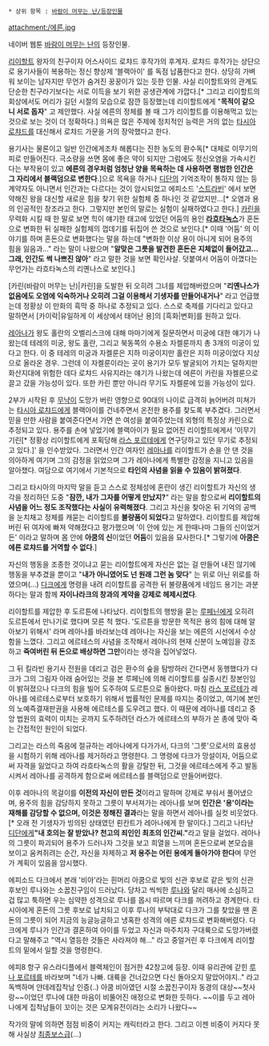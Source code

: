  * 상위 항목 : [[바람이 머무는 난/등장인물]]

attachment:/에른.jpg

네이버 웹툰 [[바람이 머무는 난]]의 등장인물.

[[리이할트 프리하노프 칸타레|리이할트]] 왕자의 친구이자 어스사이드 로챠드 후작가의 후계자. 로챠드 후작가는 상단으로 용기사들이 복용하는 정신 향상제 '블랙아이' 를 독점 납품한다고 한다. 상당히 가벼워 보이는 남자지만 무언가 숨겨진 꿍꿍이가 있는 듯한 인물. 사실 리이할트와의 관계도 단순한 친구라기보다는 서로 이득을 보기 위한 공생관계에 가깝다.[* 그리고 리이할트의 회상에서도 머리가 길던 시절의 모습으로 잠깐 등장했는데 리이할트에게 "'''목적이 같으니 서로 돕자'''" 고 제안했다. 사실 에른의 정체를 볼 때 그가 리이할트를 이용해먹고 있는 것으로 보는 것이 더 정확하다.] 의욕은 많은 주제에 정치적인 능력은 거의 없는 [[타시아 로챠드]]를 대신해서 로챠드 가문을 거의 장악했다고 한다.

용기사는 물론이고 일반 인간에게조차 해롭다는 진한 농도의 환수독[* 대체로 이무기의 피로 만들어진다. 극소량을 쓰면 몸에 좋은 약이 되지만 그럼에도 정신오염을 가속시킨다는 부작용이 있고 '''에른의 경우처럼 엄청난 양을 목욕하는 데 사용하면 평범한 인간은 그 자리에서 블랙덤으로 변한다'''.]으로 목욕을 하거나 [[디단]]의 기억조작이 통하지 않는 등 계약자도 아니면서 인간과는 다르다는 것이 암시되었고 에피소드 '[[웨스트 스트라빈|스트라빈]]' 에서 보면 약해진 왕을 대신할 새로운 힘을 찾기 위한 실험체 중 하나인 것 같았지만...[* 오염과 용의 인공적인 창조라고 한다. 그렇지만 본인의 말로는 실험이 실패하였다고 한다.] [[카린(바람이 머무는 난)|카린]]을 무력화 시킬 때 한 말로 보면 힉이 얘기한 태고에 있었던 어둠의 용인 '''[[라흐타녹스]]'''가 혼돈으로 변화한 뒤 실패한 실험체의 껍데기를 뒤집어 쓴 것으로 보인다.[* 이때 '어둠' 의 이야기를 하며 혼돈으로 변화했다는 말을 하는데 "변화한 이상 용이 아니게 되어 용주의 힘을 잃음과..." 라는 말이 나왔으며 "'''알맞은 그릇을 발견한 혼돈은 지체없이 들어갔고... 그래, 인간도 썩 나쁘진 않아'''" 라고 말한 것을 보면 확인사살. 덧붙여서 어둠이 아꼈다는 무언가는 라흐타녹스의 리옌나스로 보인다.]

[카린(바람이 머무는 난)|카린]을 도발한 뒤 오히려 그녀를 제압해버렸으며 "'''리옌나스가 없음에도 오염에 익숙하거나 오히려 그걸 이용해서 기생자를 만들어내거나'''" 라고 언급했는데 정황상 이 만화의 흑막 중 하나로 추정되고 있다. 스스로 축제를 기다리고 있다고 말하면서 [카이락|유일하게 이 세상에서 태어난 용]의 [흑화|변화]를 원하고 있다.

[[레아나 포르테|레아나]]가 왕도 홀란의 오벨리스크에 대해 마마기에게 질문하면서 미궁에 대한 얘기가 나왔는데 테레의 미궁, 왕도 홀란, 그리고 북동쪽의 수용소 자켈룬까지 총 3개의 미궁이 있다고 한다. 이 중 테레의 미궁과 자켈룬은 지하 미궁이지만 홀란은 지하 미궁이었다 지상으로 올라온 경우. 그런데 이 자켈룬이라는 곳이 용기가 모두 발굴되어 가치는 덜하지만 화산지대에 위험한 데다 로챠드 사유지라는 얘기가 나왔는데 에른이 카린을 자켈룬으로 끌고 갔을 가능성이 있다. 또한 카린 뿐만 아니라 무기도 자켈룬에 있을 가능성이 있다.

2부가 시작된 후 [[무냑]]이 도망가 버린 영향으로 90대의 나이로 급격히 늙어버려 미쳐가는 [[타시아 로챠드]]에게 블랙아이를 건네주면서 온전한 용주를 찾도록 부추겼다. 그러면서 믿을 만한 사람을 붙여준다면서 가면 쓴 여성을 붙여주었는데 외형의 특징상 카린으로 추정되고 있다. 용주를 손에 넣었기에 블랙아이가 필요 없어진 리이할트에게서 '이무기 기린[* 정황상 리이할트에게 포획당해 [[라스 포르테]]에게 연구당하고 있던 무기로 추정되고 있다.]' 을 인수받았다. 그러면서 인간 여자인 [[레아나 포르테|레아나]]를 리이할트가 손을 안 댄 것을 의아하게 여기며 그의 감정을 읽었으며 그가 레아나에게 특별한 감정을 지니고 있음을 알아챘다. 여담으로 여기에서 기본적으로 '''타인의 사념을 읽을 수 있음이 밝혀졌다'''.

그리고 타시아의 마지막 말을 듣고 스스로 정체성에 혼란이 생긴 리이할트가 자신의 생각을 정리하던 도중 "'''잠깐, 내가 그자를 어떻게 만났지?'''" 라는 말을 함으로써 '''리이할트의 사념을 어느 정도 조작했다는 사실이 유력해졌다'''. 그리고 자신을 찾아온 뒤 기억의 공백을 눈치채고 정체를 캐묻는 리이할트를 '''불량품이 되었다'''고 말하였다. 리이할트를 제압해버린 뒤 여자에 빠져 약해졌다고 평가했으며 '이 안에 있는 게 한때나마 그들의 신이었거든' 이라고 말하며 몸 안에 '''아쿰의 신'''이었던 '''어둠'''이 있음을 묘사한다.[* 그렇기에 '''아쿰은 에른 로챠드를 거역할 수 없다'''.]

자신의 행동을 조종한 것이냐고 묻는 리이할트에게 자신은 없는 걸 만들어 내진 않기에 행동을 부추겼을 뿐이고 "'''내가 아니였어도 넌 원래 그런 놈 맞다'''" 는 위로 아닌 위로를 하였으며(...) [[다크(바람이 머무는 난)|다크]]에게 명령을 내려 리이할트를 공격한 뒤 불량품에게 네임드 용기는 과분하다는 말과 함께 '''자이나라크의 창과의 계약을 강제로 헤제시켰다'''.

리이할트를 제압한 후 도르튼에 나타났다. 리이할트의 행방을 묻는 [[루페닌 라이덴|루페닌]]에게 오히려 도르튼에서 만나기로 했다며 모른 척 했다. '도르튼을 방문한 목적은 용의 힘에 대해 알아보기 위해서' 라며 레아나를 바라보는데 레아나는 자신을 보는 에른의 시선에서 수상함을 느꼈다. 그리고 에르테스의 사념을 조작해서 레아나의 현재 신분이 노예임을 강조하고 '''죽여버린 뒤 돈으로 배상하면 그만'''이라는 생각을 집어넣었다.

그 뒤 킬라빈 용기사 전원을 데리고 검은 환수의 숲을 탐방하러 간다면서 동행했다가 다크가 그의 그림자 아래 숨어있는 것을 본 루페닌에 의해 리이할트를 실종시킨 장본인임이 밝혀졌으나 다크의 힘을 빌어 도주하여 도르튼으로 돌아왔다. 마침 [[라스 포르테]]가 레아나를 에르테스로부터 보호하기 위해서 법률적인 문제를 따지는 중이었고, 여기에 본인의 노예즉결재판권을 사용해 에르테스를 도우려고 했다. 이 때문에 레아나를 데리고 중앙 법원의 효력이 미치는 곳까지 도주하려던 라스가 에르테스의 부하가 쏜 총에 맞아 죽는 간접적인 원인이 되었다.

그리고는 라스의 죽음에 절규하는 레아나에게 다가가서, 다크의 '그릇'으로서의 효용성을 시험하기 위해 레아나를 제거하라고 명령한다. 그 명령에 다크가 망설이자, 어둠으로써 자격을 잃었다고 하여 라흐타녹스의 활을 강탈한 뒤, 그것을 에르테스에게 주고 발동시켜서 레아나를 공격하게 함으로써 에르테스를 블랙덤으로 만들어버렸다.

이후 레아나의 목걸이를 '''이전의 자신이 만든 것'''이라고 말하며 강제로 부숴서 풀어냈으며, 용주의 힘을 감당하지 못하고 그릇이 부서져가는 레아나를 보며 '''인간은 '용'이라는 재해를 감당할 수 없으며, 이것은 정해진 결과'''라는 말을 하면서 레아나를 실컷 비웃었다.[* 오래 전 기생자가 빙의된 상태였던 뢴칸트가 레아나에게 한 말이다.] 그리고 나타난 [[디단]]에게''' "내 호의는 잘 받았나? 천고의 죄인인 최초의 인간씨." '''라고 말을 걸었다. 레아나의 그릇이 파괴되어 용주가 드러나자 그것을 보고 희열을 느끼며 혼돈으로써 본모습을 보이고 움켜쥐려는 순간, 자신을 자제하고 '''저 용주는 어린 용에게 돌아가야 한다'''며 무언가 계획이 있음을 암시했다.

에피소드 다크에서 본래 '비아'라는 흰머리 아쿰으로 빛의 신관 후보로 같은 빛의 신관 후보인 루나와는 소꿉친구임이 드러났다. 당차고 씩씩한 [[루나 포르테|루나]]와 달리 매사에 소심하고 겁 많고 툭하면 우는 심약한 성격으로 루나를 몹시 따르며 다크를 꺼려하고 경계한다. 타시아에게 혼돈의 그릇 후보로 납치되고 이후 루나의 부탁대로 다크가 그를 찾았을 땐 혼돈의 그릇이 되어 지금의 능글능글하고 냉혹한 성격의 에른 로챠드로 변화해버렸다. 다크에게 루나가 인간과 결혼하여 아이를 두었고 자신과 마주치자 구대륙으로 도망가버렸다고 말해주고 "역시 열등한 것들은 사라져야 해..." 라고 중얼거린 후 다크에게 리이할트의 밑에서 일할 것을 명령한다. 

에피8 항구 유스라디플에서 블랙체인이 점거한 42창고에 등장. 이때 유리관에 갇힌 [[루나 포르테]]를 바라보며 "네가 나빠. 대륙을 건너갔으면 다신 돌아오지 말았어야지.." 라고 독백하며 얀데레집착남 인증(..) 아쿰 비아였던 시절 소꿉친구이자 동경의 대상~~첫사랑~~이었던 루나에 대한 마음이 비뚤어진 애정으로 변화한 듯하다. ~~이를 두고 레아나에게 집착남들이 꼬이는 것은 모계유전이라는 소리가 나왔다~~

작가의 말에 의하면 점점 비중이 커지는 캐릭터라고 한다. 그리고 이젠 비중이 커지다 못해 사실상 [[최종보스]]급(...)
